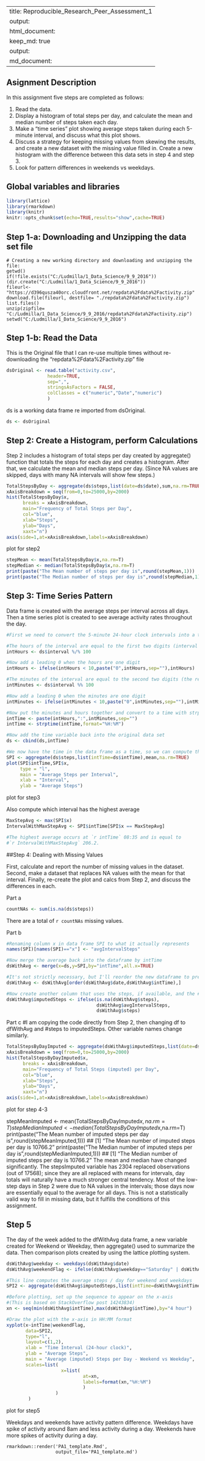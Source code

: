 ---------
title: Reproducible_Research_Peer_Assessment_1
output: 
   html_document:
     keep_md: true
output: 
   md_document:   
---------

## Asignment Description

In this assignment five steps are completed as follows:

1. Read the data.
2. Display a histogram of total steps per day, and calculate the mean and median number of steps taken each day.
3. Make a "time series" plot showing average steps taken during each 5-minute interval, and discuss what this plot shows.
4. Discuss a strategy for keeping missing values from skewing the results, and create a new dataset with the missing value filled in. Create a new histogram with the difference between this data sets in step 4 and step 3.
5. Look for pattern differences in weekends vs weekdays.

## Global variables and libraries

``` {r}
library(lattice)
library(rmarkdown)
library(knitr)
knitr::opts_chunk$set(echo=TRUE,results="show",cache=TRUE)
```

## Step 1-a: Downloading and Unzipping the data set file  

```
# Creating a new working directory and downloading and unzipping the file:
getwd()
if(!file.exists("C:/Ludmilla/1_Data_Science/9_9_2016")) (dir.create("C:/Ludmilla/1_Data_Science/9_9_2016"))
fileurl<- "https://d396qusza40orc.cloudfront.net/repdata%2Fdata%2Factivity.zip"
download.file(fileurl, destfile= "./repdata%2Fdata%2Factivity.zip")
list.files()
unzip(zipfile= "C:/Ludmilla/1_Data_Science/9_9_2016/repdata%2Fdata%2Factivity.zip")
setwd("C:/Ludmilla/1_Data_Science/9_9_2016")

```

## Step 1-b: Read the Data

This is the Original file that I can re-use multiple times without re-downloading the "repdata%2Fdata%2Factivity.zip" file


```{r}
dsOriginal <- read.table("activity.csv",
               header=TRUE,
               sep=",",
               stringsAsFactors = FALSE,
               colClasses = c("numeric","Date","numeric")
               )
```


ds is a working data frame re imported from dsOriginal.

```{r}
ds <- dsOriginal
```

## Step 2: Create a Histogram, perform Calculations

Step 2 includes a histogram of total steps per day created by aggregate() function that totals the steps for each day and creates a histogram.
After that, we calculate the mean and median steps per day.
(Since NA values are skipped, days with many NA intervals will show few steps.)

```{r}
TotalStepsByDay <- aggregate(ds$steps,list(date=ds$date),sum,na.rm=TRUE)
xAxisBreakdown = seq(from=0,to=25000,by=2000) 
hist(TotalStepsByDay$x,
      breaks = xAxisBreakdown,
      main="Frequency of Total Steps per Day",
      col="blue",
      xlab="Steps",
      ylab="Days",
      xaxt="n")
axis(side=1,at=xAxisBreakdown,labels=xAxisBreakdown)
```
plot for step2

```{r}
stepMean <- mean(TotalStepsByDay$x,na.rm=T)
stepMedian <- median(TotalStepsByDay$x,na.rm=T)
print(paste("The Mean number of steps per day is",round(stepMean,1)))
print(paste("The Median number of steps per day is",round(stepMedian,1)))
```

## Step 3: Time Series Pattern

Data frame is created with the average steps per interval across all days.
Then a time series plot is created to see average activity rates throughout the day.

```{r}
#First we need to convert the 5-minute 24-hour clock intervals into a time #class; the next few steps will do that.

#The hours of the interval are equal to the first two digits (interval divided #by 100, with remainder tossed)
intHours <- ds$interval %/% 100

#Now add a leading 0 when the hours are one digit
intHours <- ifelse(intHours < 10,paste("0",intHours,sep=""),intHours)

#The minutes of the interval are equal to the second two digits (the remainder #after dividing by 100)
intMinutes <- ds$interval %% 100

#Now add a leading 0 when the minutes are one digit
intMinutes <- ifelse(intMinutes < 10,paste("0",intMinutes,sep=""),intMinutes)

#Now put the minutes and hours together and convert to a time with strptime()
intTime <- paste(intHours,":",intMinutes,sep="")
intTime <- strptime(intTime,format="%H:%M")

#Now add the time variable back into the original data set
ds <- cbind(ds,intTime)

#We now have the time in the data frame as a time, so we can compute the mean #number of steps for each time interval and plot the result
SPI <- aggregate(ds$steps,list(intTime=ds$intTime),mean,na.rm=TRUE)
plot(SPI$intTime,SPI$x,
     type = "l",
     main = "Average Steps per Interval",
     xlab = "Interval",
     ylab = "Average Steps")
```
plot for step3

Also compute which interval has the highest average
```{r}
MaxStepAvg <- max(SPI$x)
IntervalWithMaxStepAvg <- SPI$intTime[SPI$x == MaxStepAvg]

#The highest average occurs at `r intTime` 08:35 and is equal to 
#`r IntervalWithMaxStepAvg` 206.2.
```



##Step 4: Dealing with Missing Values

First, calculate and report the number of missing values in the dataset.
Second, make a dataset that replaces NA values with the mean for that interval.
Finally, re-create the plot and calcs from Step 2, and discuss the differences in each.

Part a

```{r}
countNAs <- sum(is.na(ds$steps))
```

There are a total of `r countNAs` missing values.

Part b

```{r}
#Renaming column x in data frame SPI to what it actually represents
names(SPI)[names(SPI)=="x"] <- "avgIntervalSteps"

#Now merge the average back into the dataframe by intTime
dsWithAvg <- merge(x=ds,y=SPI,by="intTime",all.x=TRUE)

#It's not strictly necessary, but I'll reorder the new dataframe to preserve #the date,interval ordering of the original file
dsWithAvg <- dsWithAvg[order(dsWithAvg$date,dsWithAvg$intTime),]

#Now create another column that uses the steps, if available, and the #avgIntervalSteps otherwise.
dsWithAvg$imputedSteps <- ifelse(is.na(dsWithAvg$steps), 
                                 dsWithAvg$avgIntervalSteps,
                                 dsWithAvg$steps)
```

Part c
#I am copying the code directly from Step 2, then changing df to dfWithAvg and #steps to imputedSteps. Other variable names change similarly.

```{r}
TotalStepsByDayImputed <- aggregate(dsWithAvg$imputedSteps,list(date=dsWithAvg$date),sum,na.rm=TRUE)
xAxisBreakdown = seq(from=0,to=25000,by=2000) 
hist(TotalStepsByDayImputed$x,
      breaks = xAxisBreakdown,
      main="Frequency of Total Steps (imputed) per Day",
      col="blue",
      xlab="Steps",
      ylab="Days",
      xaxt="n")
axis(side=1,at=xAxisBreakdown,labels=xAxisBreakdown)
```
plot for step 4-3

stepMeanImputed <- mean(TotalStepsByDayImputed$x,na.rm=T)
stepMedianImputed <- median(TotalStepsByDayImputed$x,na.rm=T)
print(paste("The Mean number of imputed steps per day is",round(stepMeanImputed,1)))
## [1] "The Mean number of imputed steps per day is 10766.2"
print(paste("The Median number of imputed steps per day is",round(stepMedianImputed,1)))
## [1] "The Median number of imputed steps per day is 10766.2"
The mean and median have changed significantly. The stepsImputed variable has 2304 replaced observations (out of 17568); since they are all replaced with means for intervals, day totals will naturally have a much stronger central tendency. Most of the low-step days in Step 2 were due to NA values in the intervals; those days now are essentially equal to the average for all days.
This is not a statistically valid way to fill in missing data, but it fulfills the conditions of this assignment.


## Step 5

The day of the week added to the dfWithAvg data frame, a new variable created for Weekend or Weekday, then aggregate() used to summarize the data. Then comparison plots created by using the lattice plotting system.

```{r}
dsWithAvg$weekday <- weekdays(dsWithAvg$date)
dsWithAvg$weekendFlag <- ifelse(dsWithAvg$weekday=="Saturday" | dsWithAvg$weekday=="Sunday","Weekend","Weekday")

#This line computes the average steps / day for weekend and weekdays
SPI2 <- aggregate(dsWithAvg$imputedSteps,list(intTime=dsWithAvg$intTime,weekendFlag=dsWithAvg$weekendFlag),mean,na.rm=TRUE)

#Before plotting, set up the sequence to appear on the x-axis
#(This is based on StackOverflow post 14243834)
xn <- seq(min(dsWithAvg$intTime),max(dsWithAvg$intTime),by="4 hour")

#Draw the plot with the x-axis in HH:MM format
xyplot(x~intTime|weekendFlag,
       data=SPI2,
       type="l",
       layout=c(1,2),
       xlab = "Time Interval (24-hour clock)",
       ylab = "Average Steps",
       main = "Average (imputed) Steps per Day - Weekend vs Weekday",
       scales=list(
                    x=list(
                            at=xn,
                            labels=format(xn,"%H:%M")
                            )
                  )
        )
```
plot for step5


Weekdays and weekends have activity pattern difference. Weekdays have spike of activity around 8am and less activity during a day. Weekends have more spikes of activity during a day.

```
rmarkdown::render('PA1_template.Rmd', 
                  output_file='PA1_template.md')

```